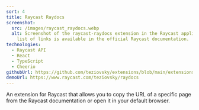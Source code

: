 ```yaml
---
sort: 4
title: Raycast Raydocs
screenshot:
  src: /images/raycast_raydocs.webp
  alt: Screenshot of the raycast-raydocs extension in the Raycast application. A
    list of links is available in the official Raycast documentation.
technologies:
  - Raycast API
  - React
  - TypeScript
  - Cheerio
githubUrl: https://github.com/teziovsky/extensions/blob/main/extensions/raydocs
demoUrl: https://www.raycast.com/teziovsky/raydocs
---
```


An extension for Raycast that allows you to copy the URL of a specific page from the Raycast documentation or open it in your default browser.
